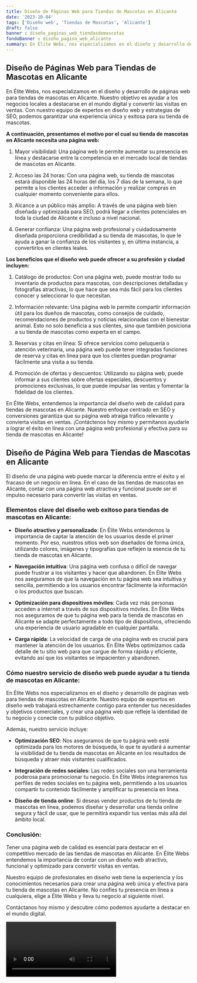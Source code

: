 ```yaml
---
title: Diseño de Páginas Web para Tiendas de Mascotas en Alicante
date: '2023-10-04'
tags: ['Diseño web', 'Tiendas de Mascotas', 'Alicante']
draft: false
banner : diseño_paginas_web_tiendasdemascotas
fondoBanner : diseño_pagina_web_alicante
summary: En Élite Webs, nos especializamos en el diseño y desarrollo de páginas web para tiendas de mascotas en Alicante. Nuestro objetivo es ayudar a los negocios locales a destacarse en el mundo digital y convertir las visitas en ventas. Con nuestro equipo de expertos en diseño web y estrategias de SEO, podemos garantizar una experiencia única y exitosa para su tienda de mascotas.
---
```


## Diseño de Páginas Web para Tiendas de Mascotas en Alicante

En Élite Webs, nos especializamos en el diseño y desarrollo de páginas web para tiendas de mascotas en Alicante. Nuestro objetivo es ayudar a los negocios locales a destacarse en el mundo digital y convertir las visitas en ventas. Con nuestro equipo de expertos en diseño web y estrategias de SEO, podemos garantizar una experiencia única y exitosa para su tienda de mascotas.

**A continuación, presentamos el motivo por el cual su tienda de mascotas en Alicante necesita una página web:**

1. Mayor visibilidad: Una página web le permite aumentar su presencia en línea y destacarse entre la competencia en el mercado local de tiendas de mascotas en Alicante.

2. Acceso las 24 horas: Con una página web, su tienda de mascotas estará disponible las 24 horas del día, los 7 días de la semana, lo que permite a los clientes acceder a información y realizar compras en cualquier momento conveniente para ellos.

3. Alcance a un público más amplio: A través de una página web bien diseñada y optimizada para SEO, podrá llegar a clientes potenciales en toda la ciudad de Alicante e incluso a nivel nacional.

4. Generar confianza: Una página web profesional y cuidadosamente diseñada proporciona credibilidad a su tienda de mascotas, lo que le ayuda a ganar la confianza de los visitantes y, en última instancia, a convertirlos en clientes leales.

**Los beneficios que el diseño web puede ofrecer a su profesión y ciudad incluyen:**

1. Catálogo de productos: Con una página web, puede mostrar todo su inventario de productos para mascotas, con descripciones detalladas y fotografías atractivas, lo que hace que sea más fácil para los clientes conocer y seleccionar lo que necesitan.

2. Información relevante: Una página web le permite compartir información útil para los dueños de mascotas, como consejos de cuidado, recomendaciones de productos y noticias relacionadas con el bienestar animal. Esto no solo beneficia a sus clientes, sino que también posiciona a su tienda de mascotas como experta en el campo.

3. Reservas y citas en línea: Si ofrece servicios como peluquería o atención veterinaria, una página web puede tener integradas funciones de reserva y citas en línea para que los clientes puedan programar fácilmente una visita a su tienda.

4. Promoción de ofertas y descuentos: Utilizando su página web, puede informar a sus clientes sobre ofertas especiales, descuentos y promociones exclusivas, lo que puede impulsar las ventas y fomentar la fidelidad de los clientes.

En Élite Webs, entendemos la importancia del diseño web de calidad para tiendas de mascotas en Alicante. Nuestro enfoque centrado en SEO y conversiones garantiza que su página web atraiga tráfico relevante y convierta visitas en ventas. ¡Contáctenos hoy mismo y permítanos ayudarle a lograr el éxito en línea con una página web profesional y efectiva para su tienda de mascotas en Alicante!

<GifSeo />

<Cta />

## Diseño de Página Web para Tiendas de Mascotas en Alicante

El diseño de una página web puede marcar la diferencia entre el éxito y el fracaso de un negocio en línea. En el caso de las tiendas de mascotas en Alicante, contar con una página web atractiva y funcional puede ser el impulso necesario para convertir las visitas en ventas.

### Elementos clave del diseño web exitoso para tiendas de mascotas en Alicante:

- **Diseño atractivo y personalizado**: En Élite Webs entendemos la importancia de captar la atención de los usuarios desde el primer momento. Por eso, nuestros sitios web son diseñados de forma única, utilizando colores, imágenes y tipografías que reflejen la esencia de tu tienda de mascotas en Alicante.

- **Navegación intuitiva**: Una página web confusa o difícil de navegar puede frustrar a los visitantes y hacer que abandonen. En Élite Webs nos aseguramos de que la navegación en tu página web sea intuitiva y sencilla, permitiendo a los usuarios encontrar fácilmente la información o los productos que buscan.

- **Optimización para dispositivos móviles**: Cada vez más personas acceden a internet a través de sus dispositivos móviles. En Élite Webs nos aseguramos de que tu página web para la tienda de mascotas en Alicante se adapte perfectamente a todo tipo de dispositivos, ofreciendo una experiencia de usuario agradable en cualquier pantalla.

- **Carga rápida**: La velocidad de carga de una página web es crucial para mantener la atención de los usuarios. En Élite Webs optimizamos cada detalle de tu sitio web para que cargue de forma rápida y eficiente, evitando así que los visitantes se impacienten y abandonen.

### Cómo nuestro servicio de diseño web puede ayudar a tu tienda de mascotas en Alicante:

En Élite Webs nos especializamos en el diseño y desarrollo de páginas web para tiendas de mascotas en Alicante. Nuestro equipo de expertos en diseño web trabajará estrechamente contigo para entender tus necesidades y objetivos comerciales, y crear una página web que refleje la identidad de tu negocio y conecte con tu público objetivo.

Además, nuestro servicio incluye:

- **Optimización SEO**: Nos aseguramos de que tu página web esté optimizada para los motores de búsqueda, lo que te ayudará a aumentar la visibilidad de tu tienda de mascotas en Alicante en los resultados de búsqueda y atraer más visitantes cualificados.

- **Integración de redes sociales**: Las redes sociales son una herramienta poderosa para promocionar tu negocio. En Élite Webs integraremos tus perfiles de redes sociales en tu página web, permitiendo a los usuarios compartir tu contenido fácilmente y amplificar tu presencia en línea.

- **Diseño de tienda online**: Si deseas vender productos de tu tienda de mascotas en línea, podemos diseñar y desarrollar una tienda online segura y fácil de usar, que te permitirá expandir tus ventas más allá del ámbito local.

### Conclusión:

Tener una página web de calidad es esencial para destacar en el competitivo mercado de las tiendas de mascotas en Alicante. En Élite Webs entendemos la importancia de contar con un diseño web atractivo, funcional y optimizado para convertir visitas en ventas.

Nuestro equipo de profesionales en diseño web tiene la experiencia y los conocimientos necesarios para crear una página web única y efectiva para tu tienda de mascotas en Alicante. No confíes tu presencia en línea a cualquiera, elige a Élite Webs y lleva tu negocio al siguiente nivel.

Contáctanos hoy mismo y descubre cómo podemos ayudarte a destacar en el mundo digital.

<Video />

<CtaBot job='Tiendas de Mascotas' city='Alicante'/>

<Gmaps query='Alicante+españa+maps' />
